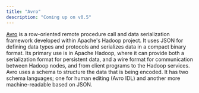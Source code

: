 ```yaml
---
title: "Avro"
description: "Coming up on v0.5"
---
```


[Avro](https://avro.apache.org/) is a row-oriented remote procedure call and data serialization framework developed within Apache's Hadoop project. It uses JSON for defining data types and protocols and serializes data in a compact binary format. Its primary use is in Apache Hadoop, where it can provide both a serialization format for persistent data, and a wire format for communication between Hadoop nodes, and from client programs to the Hadoop services. Avro uses a schema to structure the data that is being encoded. It has two schema languages; one for human editing (Avro IDL) and another more machine-readable based on JSON.